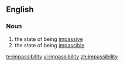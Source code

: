 ==English==
===Noun===
{{en-noun|-}}
# the state of being [[impassive]]
# the state of being [[impassible]]


[[te:impassibility]]
[[vi:impassibility]]
[[zh:impassibility]]